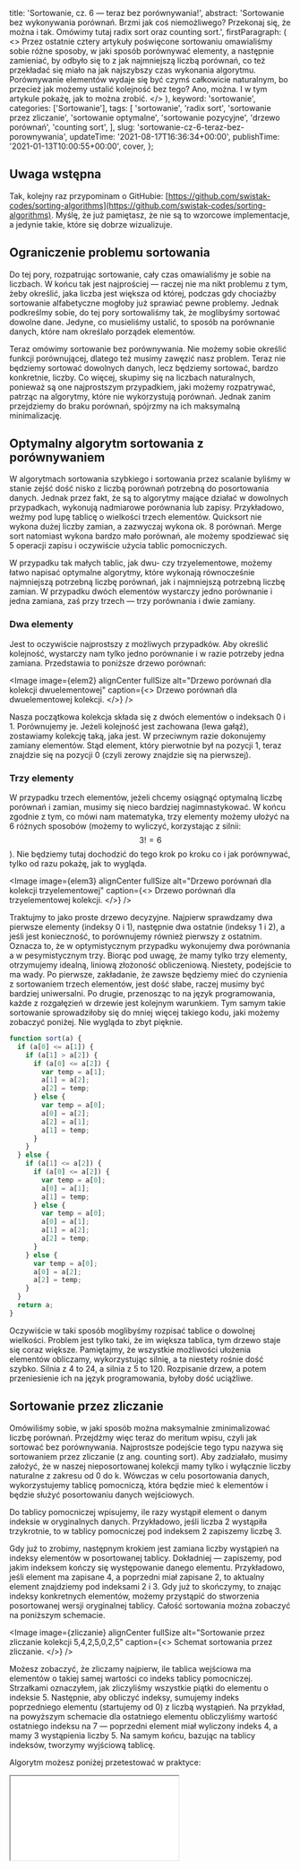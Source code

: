 
  title: 'Sortowanie, cz. 6 — teraz bez porównywania!',
  abstract:
    'Sortowanie bez wykonywania porównań. Brzmi jak coś niemożliwego? Przekonaj się, że można i tak. Omówimy tutaj radix sort oraz counting sort.',
  firstParagraph: (
    <>
      Przez ostatnie cztery artykuły poświęcone sortowaniu omawialiśmy sobie różne sposoby, w jaki sposób porównywać
      elementy, a następnie zamieniać, by odbyło się to z jak najmniejszą liczbą porównań, co też przekładać się miało
      na jak najszybszy czas wykonania algorytmu. Porównywanie elementów wydaje się być czymś całkowicie naturalnym, bo
      przecież jak możemy ustalić kolejność bez tego? Ano, można. I w tym artykule pokażę, jak to można zrobić.
    </>
  ),
  keyword: 'sortowanie',
  categories: ['Sortowanie'],
  tags: [
    'sortowanie',
    'radix sort',
    'sortowanie przez zliczanie',
    'sortowanie optymalne',
    'sortowanie pozycyjne',
    'drzewo porównań',
    'counting sort',
  ],
  slug: 'sortowanie-cz-6-teraz-bez-porownywania',
  updateTime: '2021-08-17T16:36:34+00:00',
  publishTime: '2021-01-13T10:00:55+00:00',
  cover,
};

## Uwaga wstępna

Tak, kolejny raz przypominam o GitHubie: [https://github.com/swistak-codes/sorting-algorithms](https://github.com/swistak-codes/sorting-algorithms). Myślę, że już pamiętasz, że nie są to wzorcowe implementacje, a jedynie takie, które się dobrze wizualizuje.

## Ograniczenie problemu sortowania

Do tej pory, rozpatrując sortowanie, cały czas omawialiśmy je sobie na liczbach. W końcu tak jest najprościej — raczej nie ma nikt problemu z tym, żeby określić, jaka liczba jest większa od której, podczas gdy chociażby sortowanie alfabetyczne mogłoby już sprawiać pewne problemy. Jednak podkreślmy sobie, do tej pory sortowaliśmy tak, że moglibyśmy sortować dowolne dane. Jedyne, co musieliśmy ustalić, to sposób na porównanie danych, które nam określało porządek elementów.

Teraz omówimy sortowanie bez porównywania. Nie możemy sobie określić funkcji porównującej, dlatego też musimy zawęzić nasz problem. Teraz nie będziemy sortować dowolnych danych, lecz będziemy sortować, bardzo konkretnie, liczby. Co więcej, skupimy się na liczbach naturalnych, ponieważ są one najprostszym przypadkiem, jaki możemy rozpatrywać, patrząc na algorytmy, które nie wykorzystują porównań. Jednak zanim przejdziemy do braku porównań, spójrzmy na ich maksymalną minimalizację.

## Optymalny algorytm sortowania z porównywaniem

W algorytmach sortowania szybkiego i sortowania przez scalanie byliśmy w stanie zejść dość nisko z liczbą porównań potrzebną do posortowania danych. Jednak przez fakt, że są to algorytmy mające działać w dowolnych przypadkach, wykonują nadmiarowe porównania lub zapisy. Przykładowo, weźmy pod lupę tablicę o wielkości trzech elementów. Quicksort nie wykona dużej liczby zamian, a zazwyczaj wykona ok. 8 porównań. Merge sort natomiast wykona bardzo mało porównań, ale możemy spodziewać się 5 operacji zapisu i oczywiście użycia tablic pomocniczych.

W przypadku tak małych tablic, jak dwu- czy trzyelementowe, możemy łatwo napisać optymalne algorytmy, które wykonają równocześnie najmniejszą potrzebną liczbę porównań, jak i najmniejszą potrzebną liczbę zamian. W przypadku dwóch elementów wystarczy jedno porównanie i jedna zamiana, zaś przy trzech — trzy porównania i dwie zamiany.

### Dwa elementy

Jest to oczywiście najprostszy z możliwych przypadków. Aby określić kolejność, wystarczy nam tylko jedno porównanie i w razie potrzeby jedna zamiana. Przedstawia to poniższe drzewo porównań:

<Image
  image={elem2}
  alignCenter
  fullSize
  alt="Drzewo porównań dla kolekcji dwuelementowej"
  caption={<>
    Drzewo porównań dla dwuelementowej kolekcji.
  </>}
/>

Nasza początkowa kolekcja składa się z dwóch elementów o indeksach 0 i 1. Porównujemy je. Jeżeli kolejność jest zachowana (lewa gałąź), zostawiamy kolekcję taką, jaka jest. W przeciwnym razie dokonujemy zamiany elementów. Stąd element, który pierwotnie był na pozycji 1, teraz znajdzie się na pozycji 0 (czyli zerowy znajdzie się na pierwszej).

### Trzy elementy

W przypadku trzech elementów, jeżeli chcemy osiągnąć optymalną liczbę porównań i zamian, musimy się nieco bardziej nagimnastykować. W końcu zgodnie z tym, co mówi nam matematyka, trzy elementy możemy ułożyć na 6 różnych sposobów (możemy to wyliczyć, korzystając z silnii: $$3!=6$$). Nie będziemy tutaj dochodzić do tego krok po kroku co i jak porównywać, tylko od razu pokażę, jak to wygląda.

<Image
  image={elem3}
  alignCenter
  fullSize
  alt="Drzewo porównań dla kolekcji trzyelementowej"
  caption={<>
    Drzewo porównań dla trzyelementowej kolekcji.
  </>}
/>

Traktujmy to jako proste drzewo decyzyjne. Najpierw sprawdzamy dwa pierwsze elementy (indeksy 0 i 1), następnie dwa ostatnie (indeksy 1 i 2), a jeśli jest konieczność, to porównujemy również pierwszy z ostatnim. Oznacza to, że w optymistycznym przypadku wykonujemy dwa porównania a w pesymistycznym trzy. Biorąc pod uwagę, że mamy tylko trzy elementy, otrzymujemy idealną, liniową złożoność obliczeniową. Niestety, podejście to ma wady. Po pierwsze, zakładanie, że zawsze będziemy mieć do czynienia z sortowaniem trzech elementów, jest dość słabe, raczej musimy być bardziej uniwersalni. Po drugie, przenosząc to na język programowania, każde z rozgałęzień w drzewie jest kolejnym warunkiem. Tym samym takie sortowanie sprowadziłoby się do mniej więcej takiego kodu, jaki możemy zobaczyć poniżej. Nie wygląda to zbyt pięknie.

```javascript
function sort(a) {
  if (a[0] <= a[1]) {
    if (a[1] > a[2]) {
      if (a[0] <= a[2]) {
        var temp = a[1];
        a[1] = a[2];
        a[2] = temp;
      } else {
        var temp = a[0];
        a[0] = a[2];
        a[2] = a[1];
        a[1] = temp;
      }
    }
  } else {
    if (a[1] <= a[2]) {
      if (a[0] <= a[2]) {
        var temp = a[0];
        a[0] = a[1];
        a[1] = temp;
      } else {
        var temp = a[0];
        a[0] = a[1];
        a[1] = a[2];
        a[2] = temp;
      }
    } else {
      var temp = a[0];
      a[0] = a[2];
      a[2] = temp;
    }
  }
  return a;
}
```

Oczywiście w taki sposób moglibyśmy rozpisać tablice o dowolnej wielkości. Problem jest tylko taki, że im większa tablica, tym drzewo staje się coraz większe. Pamiętajmy, że wszystkie możliwości ułożenia elementów obliczamy, wykorzystując silnię, a ta niestety rośnie dość szybko. Silnia z 4 to 24, a silnia z 5 to 120. Rozpisanie drzew, a potem przeniesienie ich na język programowania, byłoby dość uciążliwe.

## Sortowanie przez zliczanie

Omówiliśmy sobie, w jaki sposób można maksymalnie zminimalizować liczbę porównań. Przejdźmy więc teraz do meritum wpisu, czyli jak sortować bez porównywania. Najprostsze podejście tego typu nazywa się sortowaniem przez zliczanie (z ang. counting sort). Aby zadziałało, musimy założyć, że w naszej nieposortowanej kolekcji mamy tylko i wyłącznie liczby naturalne z zakresu od 0 do k. Wówczas w celu posortowania danych, wykorzystujemy tablicę pomocniczą, która będzie mieć k elementów i będzie służyć posortowaniu danych wejściowych.

Do tablicy pomocniczej wpisujemy, ile razy wystąpił element o danym indeksie w oryginalnych danych. Przykładowo, jeśli liczba 2 wystąpiła trzykrotnie, to w tablicy pomocniczej pod indeksem 2 zapiszemy liczbę 3.

Gdy już to zrobimy, następnym krokiem jest zamiana liczby wystąpień na indeksy elementów w posortowanej tablicy. Dokładniej — zapiszemy, pod jakim indeksem kończy się występowanie danego elementu. Przykładowo, jeśli element ma zapisane 4, a poprzedni miał zapisane 2, to aktualny element znajdziemy pod indeksami 2 i 3. Gdy już to skończymy, to znając indeksy konkretnych elementów, możemy przystąpić do stworzenia posortowanej wersji oryginalnej tablicy. Całość sortowania można zobaczyć na poniższym schemacie.

<Image
  image={zliczanie}
  alignCenter
  fullSize
  alt="Sortowanie przez zliczanie kolekcji 5,4,2,5,0,2,5"
  caption={<>
    Schemat sortowania przez zliczanie.
  </>}
/>

Możesz zobaczyć, że zliczamy najpierw, ile tablica wejściowa ma elementów o takiej samej wartości co indeks tablicy pomocniczej. Strzałkami oznaczyłem, jak zliczyliśmy wszystkie piątki do elementu o indeksie 5. Następnie, aby obliczyć indeksy, sumujemy indeks poprzedniego elementu (startujemy od 0) z liczbą wystąpień. Na przykład, na powyższym schemacie dla ostatniego elementu obliczyliśmy wartość ostatniego indeksu na 7 — poprzedni element miał wyliczony indeks 4, a mamy 3 wystąpienia liczby 5. Na samym końcu, bazując na tablicy indeksów, tworzymy wyjściową tablicę.

Algorytm możesz poniżej przetestować w praktyce:

<Iframe src="/iframe-content/sorting-visualizer/index.html?algorithm=countingSort" minHeight={650} />

Sortowanie przez zliczanie działa wystarczająco szybko, jednak ma dosyć spore wady. Pierwsza jest taka, że musimy znać największy element w tablicy, aby utworzyć pomocniczą o odpowiedniej wielkości. Drugą wadą jest to, że tablica pomocnicza może przez to osiągnąć horrendalne rozmiary. Załóżmy, że na wejściu dajemy tablicę $$[0, 1 000 000, 30]$$. Mimo że ma ona tylko trzy elementy, musimy stworzyć nową, która ma ich aż milion. Oznacza to, niestety, dość wysoką złożoność pamięciową, która wynosi $$O(n+k)$$, gdzie n to liczba elementów, a k to największa liczba w tablicy.

## Sortowanie pozycyjne

Na szczęście nie ma rzeczy niemożliwych i udało się informatykom opracować algorytm działający na podobnej zasadzie, ale pozbawiony tych błędów. Jest to sortowanie pozycyjne (z ang. radix sort). Tak naprawdę jest to modyfikacja sortowania przez zliczanie, która zakłada, że chcemy posortować cały zakres liczb możliwych do zapisania w w bitach. Zwykle zmienne całkowitoliczbowe zapisujemy w 32- lub 64-bitach. Cały trik algorytmu polega na tym, że nie będziemy potrzebować tablicy zawierającej $$2^{32}$$ lub $$2^{64}$$ elementów, lecz, przykładowo, 4-, 8- lub 16-elementową, i to niezależnie od wielkości tablicy wejściowej, tylko od tego, jak szybko chcemy, żeby algorytm się nam wykonał. Jak to możliwe?

### Idea sortowania pozycyjnego

Najbardziej ogólnie mówiąc, idea sortowania pozycyjnego polega na tym, że sortujemy liczby po ich poszczególnych pozycjach (stąd nazwa). Dla systemu dziesiętnego wyglądałoby to mniej więcej tak jak na poniższym obrazku.

<Image
  image={pozycyjne}
  alignCenter
  fullSize
  alt="Sortowanie pozycyjne kolekcji 320,876,28,1,18,900"
  caption={<>
    Schemat sortowania pozycyjnego, bazującego na liczbach dziesiętnych. Dla ułatwienia, zamiast np. 1 czy 28 zapisałem 001 i 028, aby lepiej było widać pozycje cyfr w liczbach.
  </>}
/>

W tym przykładzie, aby posortować tablicę, potrzebujemy trzy przebiegi pętli. W pierwszym sortujemy po części jedności liczby. Co ważne, zachowujemy oryginalną kolejność elementów z tą samą wartością, czyli np. tutaj element 900 nie wskoczył przed 320, mimo że oba mają cyfrę 0. W kolejnym kroku sortujemy po cyfrze dziesiątek, a w ostatnim po cyfrze setek. Jeżeli dana część nie posiada cyfry, to traktujemy, jakby było tam 0 (stąd 001, 028, itd.). W ten sposób, jeżeli pamiętamy, żeby nie dokonywać niepotrzebnych zamian, jesteśmy w stanie ułożyć wszystkie liczby w odpowiedniej kolejności.

Możesz teraz zadać pytanie — tylko jak sortujemy po tych cyfrach, skoro mieliśmy nie porównywać? Tutaj właśnie wykorzystujemy w tym celu.... sortowanie przez zliczanie.

### Sortowanie przez zliczanie a sortowanie pozycyjne

Wykorzystujemy tutaj sortowanie przez zliczanie, aby posortować liczby po ich wskazanej części. Dzięki temu wystarczy nam tablica takiej wielkości, ile różnych wartości możemy spotkać. W przypadku systemu dziesiętnego są to wartości od 0 do 9, więc tablica pomocnicza będzie liczyć tylko 10 elementów niezależnie od tego, jak duże są dane wejściowe.

Sortowanie działa dokładnie tak samo, z tą jedną różnicą, że patrzymy tylko na wybraną część liczby. Czyli zliczamy, ile razy wystąpiła ta część liczby, określamy indeksy, a potem przepisujemy wartości do nowej tablicy. Wówczas ta nowa tablica jest wejściem dla kolejnej iteracji sortowania przez zliczanie.

### Użycie z liczbami binarnymi

Wszystko brzmi bardzo łatwo i przyjemnie, jednak w informatyce nie stosujemy <Link href="/post/matematyka-zero-jedynkowa">liczb dziesiętnych, tylko binarne</Link>. Jednak znając sposób działania algorytmu, zmiana myślenia na inny system liczbowy powinna być tutaj tylko formalnością. Natomiast to, co chciałem tu pokazać, to charakterystyczne cechy, które mogą Ci się przydać podczas implementacji tego algorytmu.

Przede wszystkim musimy ustalić dwie stałe: w — rozmiar liczby w bitach oraz d — ile bitów będziemy rozpatrywać w jednej iteracji. Pamiętaj, że im wyższa wartość d, tym mniej iteracji wykonamy, ale z drugiej strony zwiększy się rozmiar tablicy pomocniczej. Liczbę iteracji potrzebną do posortowania tablicy obliczymy z prostego wzoru $$p = w / d$$, gdzie p to liczba iteracji.

Następnie, już wewnątrz iteracji potrzebujemy znać wartości dla wykonania sortowania przez zliczanie. Wielkość tablicy pomocniczej musi oczywiście odpowiadać ilości możliwych liczb, jakie rozpatrujemy. Każdy bit może pomieścić dwie różne wartości, więc aby obliczyć wielkość, zastosujemy tutaj znaną z matematyki regułę mnożenia. Dla dwóch bitów $$2\cdot2$$, dla trzech $$2 \cdot 2 \cdot 2$$ i tak dalej, co w uogólnieniu daje nam wzór $$2^d$$. Warto sobie przypomnieć operację przesunięcia bitowego, dzięki której obliczymy szybciej tę wartość na komputerze: $$1 \ll d$$.

Następna wartość, którą musimy obliczyć, to rozpatrywana cyfra dla aktualnego elementu.  Wykorzystamy do tego nieco bardziej skomplikowanie wyglądający wzór, ale wszystko wytłumaczę:

$$
(k_{i} \gg (d \cdot p)) \wedge ((1 \ll d) - 1)
$$

Po lewej stronie koniunkcji odcinamy (z prawej strony) tę część liczby, jaka nas nie interesuje, w zależności od tego, w której iteracji jesteśmy. Po prawej natomiast tworzymy tak zwaną maskę, która określi, jakie bity nas interesują (czyli pozwoli nam odciąć lewą stronę liczby). Dzięki temu wynikiem koniunkcji będzie dokładnie ta część liczby, którą potrzebujemy w aktualnej iteracji. Zobacz na przykładzie, jak to działa:

$$
\begin{align*}
k_i = 150_{10} = 10010110_{2} &\;;\; d = 2_{10} \;;\; p = 2_{10} \\
(10010110_{2} \gg (2_{10} \cdot 2_{10})) &\wedge ((1_{10} \ll 2_{10}) - 1_{10}) \\
(\mathbf{1001}0110_{2} \gg 4_{10})  &\wedge (100_2 - 1_{2}) \\
10\mathbf{01}_{2}  &\wedge \mathbf{11}_2  = 01_{2}
\end{align*}
$$

Może wydawać się to nadal nieco zawiłe przez fakt, że raz mamy liczby binarne (z 2 w indeksie), a raz dziesiętne, jednak jest to dość proste. Zwróć uwagę na trzecią linijkę, gdzie mamy już rozwiązaną część równań. Jako że zbieramy 2 bity i jesteśmy w drugim przebiegu, to odcinamy 4 bity z prawej strony oryginalnego elementu, zostawiając jedynie cztery pierwsze (pogrubione). Natomiast z prawej strony równania otrzymujemy tyle jedynek, że jesteśmy w stanie za ich pomocą wydobyć tyle cyfr, ile potrzebujemy.

### Przetestuj!

Algorytm napisany w ten sposób możesz przetestować poniżej. Dla uproszczenia założyłem, że liczby są zawsze 8-bitowe (maksymalnie możemy mieć 100, więc mieści się to w ośmiu bitach), oraz że w kolejnych iteracjach rozpatrujemy zawsze 2 cyfry. Dlatego zawsze, niezależnie czy elementy są już posortowane, czy nie, musimy przejść przez cztery iteracje.

<Iframe src="/iframe-content/sorting-visualizer/index.html?algorithm=radixSort" minHeight={650} />

## Wydajność sortowania bez porównań

Po przejrzeniu tych dwóch algorytmów można by pomyśleć — zawsze to porównania były problemem i to one powodowały słabą wydajność algorytmów. Tutaj nie porównujemy, więc nie ma nic bardziej wydajnego! Otóż to nieprawda. Niestety, porównania to nie wszystko. Faktycznie, proces porównania jest kosztowny, jednak rozłóżmy na czynniki pierwsze, czym on jest. Jakbyśmy weszli na bardzo niski poziom kodu maszynowego, to operacja porównania wyglądałaby mniej więcej tak:

1. Ściągnij element 1 z pamięci do rejestru procesora.
2. Ściągnij element 2 z pamięci do rejestru procesora.
3. Porównaj elementy (zwykle taka instrukcja działa na zasadzie „przeskocz do instrukcji X, jeśli (nie)równe").

Wąskim gardłem nie jest porównanie, lecz sam odczyt (również zapis) z pamięci komputera. W naszym przypadku opieramy się na pamięci RAM, a jeśli mamy szczęście (mało danych), to na cache'u procesora. W gorszych przypadkach opieralibyśmy się na odczycie z dysku (bardzo wolny). Tym samym operacja zamiany wygląda jeszcze gorzej, ponieważ w najgorszej implementacji wykonujemy trzy operacje zapisu i trzy operacje odczytu. Po zoptymalizowaniu wyglądałoby to lepiej, ponieważ opieralibyśmy się wówczas na rejestrach procesora i jedynie wykonalibyśmy dwa razy zapis do pamięci. Załóżmy jednak najgorszy przypadek, gdyż w przypadku języków niekompilowanych bezpośrednio do kodu maszynowego (czyli większość stosowanych dziś jak Java, C#, JavaScript, Python itd.), nie mamy aż tak drobiazgowej kontroli nad wykonaniem się kodu (jednak warto zauważyć, że często są w nich niskopoziomowe techniki optymalizacji).

Sortując bez porównań, wciąż pobieramy elementy z pamięci. Nie musimy robić tego dwa razy dla jednego porównania, jednak wciąż wykonujemy to wiele razy. Stąd nie mówimy tutaj o całkowitej oszczędności na odczycie, a jedynie o zmniejszonej ich ilości. Do tego wykonujemy bardzo dużo operacji zapisu w pamięci, nawet więcej niż przy innych sortowaniach. Porównaj chociażby sytuację z sortowania pozycyjnego do sortowania przez scalanie (też były zapisy zamiast zamian). Sortując pozycyjnie 15-elementową tablicę, wykonamy łącznie 132 operacje zapisu. W przypadku merge sort zapisujemy około 75 razy, czyli w bardzo mocnym przybliżeniu o połowę mniej.

Do tego oczywiście wciąż pozostaje nam kwestia złożoności pamięciowej. Jak widzieliśmy, z nią jest niewesoło. Nie dość, że tworzymy nową tablicę na rezultat w obu przypadkach (czyli już pojawia się złożoność $$O(n)$$ tylko na tym), to jeszcze stosujemy tablice pomocnicze. Dla sortowania pozycyjnego nie jest to aż takie straszne, gdyż mamy do czynienia ze złożonością $$O(n + 2^d)$$, gdzie d to liczba porównywanych bitów. Czyli realnie, do n dochodzą nam wartości pokroju 4, 8 czy 16. W sortowaniu przez zliczanie jest to $$O(n + k)$$, gdzie k to największy element w tablicy wejściowej. Górny zakres najczęściej stosowanych 32-bitowych zmiennych (w wersji bez znaku) to $$2^{32} - 1$$, więc w najgorszym przypadku (lub uniwersalnym) musimy zająć bardzo dużo pamięci. Naprawdę **BARDZO DUŻO** pamięci.

## Szybkie podsumowanie

Podsumujmy teraz na szybko wszystko to, co zobaczyliśmy:

- W obu algorytmach całkowicie pozbyliśmy się porównań, jednak nie oznacza to zaprzestania korzystania z odczytu z pamięci. Ten dalej istnieje, aczkolwiek jest tych odczytów mniej — czyli na plus.
- Niestety, w zamian za to więcej zapisujemy w pamięci, co również jest operacją kosztowną — czyli na minus.
- Jednak nie zapominajmy, że sortowanie tego typu mocno nas ogranicza. Nie korzystamy już z funkcji porównującej, więc tak naprawdę jedyne, co możemy sortować, to liczby. Do tego w przypadku sortowania przez zliczanie tylko liczby naturalne. W przypadku sortowania pozycyjnego, po odpowiednich modyfikacjach możemy sortować również liczby zmiennoprzecinkowe (artykuł na ten temat znajdziesz w sekcji Literatura).

Co warto dodać, oba algorytmy są stabilne, aczkolwiek w tym przypadku to raczej nas nie interesuje. W ramach ciekawostki można również wspomnieć o tym, że sama idea sortowania pozycyjnego powstała już w 1887 roku (H. Hollerith), jednak jego obecna wersja (wykorzystująca pod spodem sortowanie przez zliczanie) jest datowana na 1954 rok (H. H. Seward).

## Literatura

### Pozycje podstawowe

- Cormen T. H., Leiserson C. E., Rivest R.L., „Sortowanie w czasie liniowym” w *Wprowadzenie do algorytmów.* Warszawa: Wydawnictwa Naukowo-Techniczne, 2001, s. 206-219
- Knuth D. E., „Sortowanie optymalne” w *Sztuka programowania Tom 3 Sortowanie i wyszukiwanie.* Warszawa: Wydawnictwa Naukowo-Techniczne, 2002, s. 190-262

### Pozycje dodatkowe

- Terdiman P. (4 stycznia 2000). „[Radix Sort Revisited](http://www.codercorner.com/RadixSortRevisited.htm)” (ostatnio odwiedzone 31 grudnia 2020)

<small>(oryginał zdjęcia na okładce: [BrokenSphere](https://commons.wikimedia.org/wiki/File:Black-tailed_prairie_dogs_at_SF_Zoo_7.JPG), [CC BY 3.0](https://creativecommons.org/licenses/by/3.0), via Wikimedia Commons)</small>
